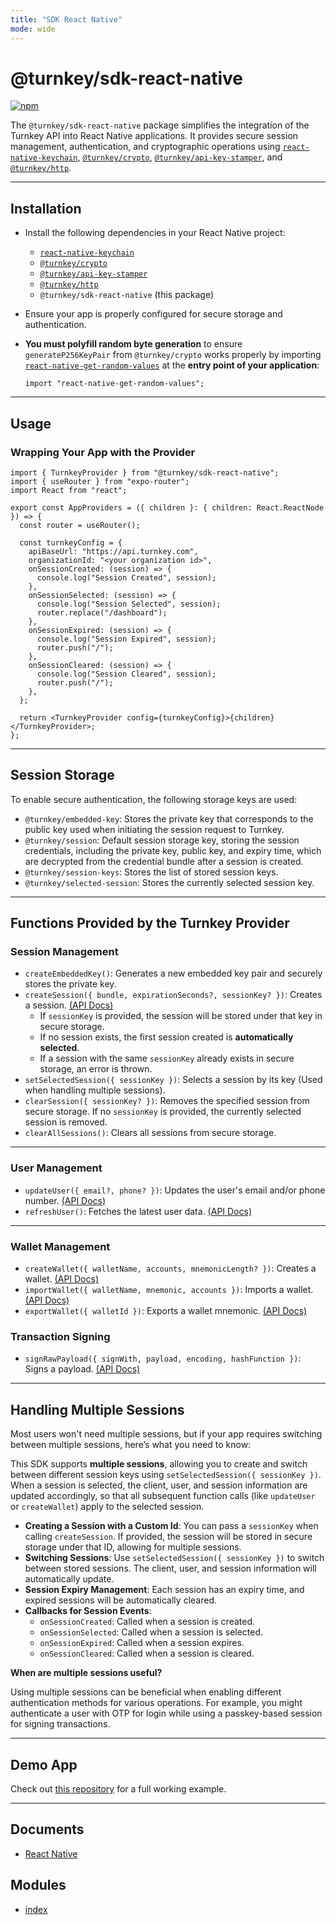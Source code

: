```yaml
---
title: "SDK React Native"
mode: wide
---
```

  
# **@turnkey/sdk-react-native**

[![npm](https://img.shields.io/npm/v/@turnkey/sdk-react-native?color=%234C48FF)](https://www.npmjs.com/package/@turnkey/sdk-react-native)

The `@turnkey/sdk-react-native` package simplifies the integration of the Turnkey API into React Native applications. It provides secure session management, authentication, and cryptographic operations using [`react-native-keychain`](https://github.com/oblador/react-native-keychain), [`@turnkey/crypto`](../crypto/), [`@turnkey/api-key-stamper`](../api-key-stamper/), and [`@turnkey/http`](../http/).

---

## **Installation**

- Install the following dependencies in your React Native project:
  - [`react-native-keychain`](https://www.npmjs.com/package/react-native-keychain)
  - [`@turnkey/crypto`](../crypto/)
  - [`@turnkey/api-key-stamper`](../api-key-stamper/)
  - [`@turnkey/http`](../http/)
  - `@turnkey/sdk-react-native` (this package)
- Ensure your app is properly configured for secure storage and authentication.
- **You must polyfill random byte generation** to ensure `generateP256KeyPair` from `@turnkey/crypto` works properly by importing [`react-native-get-random-values`](https://www.npmjs.com/package/react-native-get-random-values) at the **entry point of your application**:

  ```tsx
  import "react-native-get-random-values";
  ```

---

## **Usage**

### **Wrapping Your App with the Provider**

```tsx
import { TurnkeyProvider } from "@turnkey/sdk-react-native";
import { useRouter } from "expo-router";
import React from "react";

export const AppProviders = ({ children }: { children: React.ReactNode }) => {
  const router = useRouter();

  const turnkeyConfig = {
    apiBaseUrl: "https://api.turnkey.com",
    organizationId: "<your organization id>",
    onSessionCreated: (session) => {
      console.log("Session Created", session);
    },
    onSessionSelected: (session) => {
      console.log("Session Selected", session);
      router.replace("/dashboard");
    },
    onSessionExpired: (session) => {
      console.log("Session Expired", session);
      router.push("/");
    },
    onSessionCleared: (session) => {
      console.log("Session Cleared", session);
      router.push("/");
    },
  };

  return <TurnkeyProvider config={turnkeyConfig}>{children}</TurnkeyProvider>;
};
```

---

## **Session Storage**

To enable secure authentication, the following storage keys are used:

- `@turnkey/embedded-key`: Stores the private key that corresponds to the public key used when initiating the session request to Turnkey.
- `@turnkey/session`: Default session storage key, storing the session credentials, including the private key, public key, and expiry time, which are decrypted from the credential bundle after a session is created.
- `@turnkey/session-keys`: Stores the list of stored session keys.
- `@turnkey/selected-session`: Stores the currently selected session key.

---

## **Functions Provided by the Turnkey Provider**

### **Session Management**

- `createEmbeddedKey()`: Generates a new embedded key pair and securely stores the private key.
- `createSession({ bundle, expirationSeconds?, sessionKey? })`: Creates a session. [(API Docs)](https://docs.turnkey.com/api#tag/Sessions/operation/CreateReadWriteSession)
  - If `sessionKey` is provided, the session will be stored under that key in secure storage.
  - If no session exists, the first session created is **automatically selected**.
  - If a session with the same `sessionKey` already exists in secure storage, an error is thrown.
- `setSelectedSession({ sessionKey })`: Selects a session by its key (Used when handling multiple sessions).
- `clearSession({ sessionKey? })`: Removes the specified session from secure storage. If no `sessionKey` is provided, the currently selected session is removed.
- `clearAllSessions()`: Clears all sessions from secure storage.

---

### **User Management**

- `updateUser({ email?, phone? })`: Updates the user's email and/or phone number. [(API Docs)](https://docs.turnkey.com/api#tag/Users/operation/UpdateUser)
- `refreshUser()`: Fetches the latest user data. [(API Docs)](https://docs.turnkey.com/api#tag/Sessions)

---

### **Wallet Management**

- `createWallet({ walletName, accounts, mnemonicLength? })`: Creates a wallet. [(API Docs)](https://docs.turnkey.com/api#tag/Wallets/operation/CreateWallet)
- `importWallet({ walletName, mnemonic, accounts })`: Imports a wallet. [(API Docs)](https://docs.turnkey.com/api#tag/Wallets/operation/ImportWallet)
- `exportWallet({ walletId })`: Exports a wallet mnemonic. [(API Docs)](https://docs.turnkey.com/api#tag/Wallets/operation/ExportWallet)

### **Transaction Signing**

- `signRawPayload({ signWith, payload, encoding, hashFunction })`: Signs a payload. [(API Docs)](https://docs.turnkey.com/api#tag/Signing/operation/SignRawPayload)

---

## **Handling Multiple Sessions**

Most users won't need multiple sessions, but if your app requires switching between multiple sessions, here’s what you need to know:

This SDK supports **multiple sessions**, allowing you to create and switch between different session keys using `setSelectedSession({ sessionKey })`. When a session is selected, the client, user, and session information are updated accordingly, so that all subsequent function calls (like `updateUser` or `createWallet`) apply to the selected session.

- **Creating a Session with a Custom Id**: You can pass a `sessionKey` when calling `createSession`. If provided, the session will be stored in secure storage under that ID, allowing for multiple sessions.
- **Switching Sessions**: Use `setSelectedSession({ sessionKey })` to switch between stored sessions. The client, user, and session information will automatically update.
- **Session Expiry Management**: Each session has an expiry time, and expired sessions will be automatically cleared.
- **Callbacks for Session Events**:
  - `onSessionCreated`: Called when a session is created.
  - `onSessionSelected`: Called when a session is selected.
  - `onSessionExpired`: Called when a session expires.
  - `onSessionCleared`: Called when a session is cleared.

**When are multiple sessions useful?**

Using multiple sessions can be beneficial when enabling different authentication methods for various operations. For example, you might authenticate a user with OTP for login while using a passkey-based session for signing transactions.

---

## **Demo App**

Check out [this repository](https://github.com/tkhq/react-native-demo-wallet) for a full working example.

---

## Documents

- [React Native](React_Native/readme)


## Modules

- [index](index/readme)
